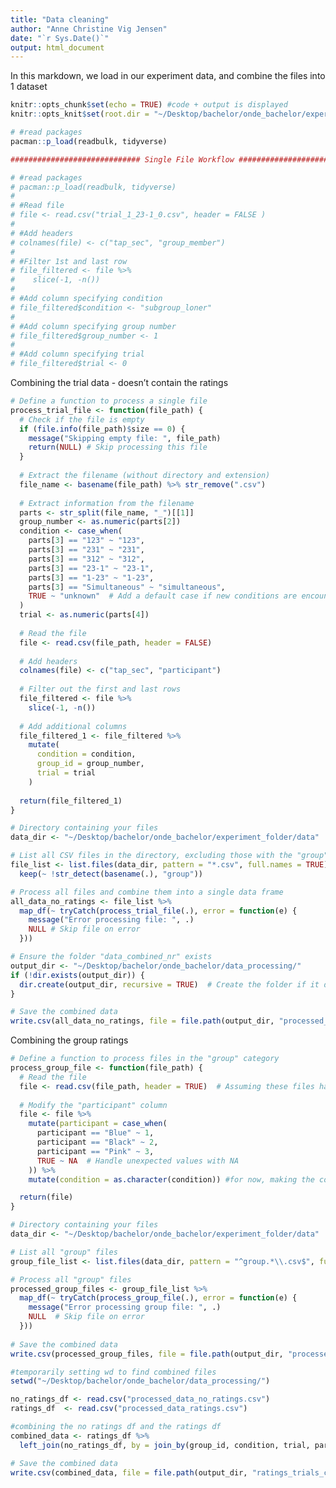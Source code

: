 ```yaml
---
title: "Data cleaning"
author: "Anne Christine Vig Jensen"
date: "`r Sys.Date()`"
output: html_document
---
```


In this markdown, we load in our experiment data, and combine the files into 1 dataset 

```r
knitr::opts_chunk$set(echo = TRUE) #code + output is displayed 
knitr::opts_knit$set(root.dir = "~/Desktop/bachelor/onde_bachelor/experiment_folder/data") # set working directory 

# #read packages
pacman::p_load(readbulk, tidyverse)
```

```r
############################# Single File Workflow #############################

# #read packages
# pacman::p_load(readbulk, tidyverse)
# 
# #Read file
# file <- read.csv("trial_1_23-1_0.csv", header = FALSE )
# 
# #Add headers
# colnames(file) <- c("tap_sec", "group_member")
# 
# #Filter 1st and last row
# file_filtered <- file %>%
#    slice(-1, -n())
# 
# #Add column specifying condition
# file_filtered$condition <- "subgroup_loner"
# 
# #Add column specifying group number
# file_filtered$group_number <- 1
# 
# #Add column specifying trial
# file_filtered$trial <- 0
```


Combining the trial data - doesn't contain the ratings 
```r
# Define a function to process a single file
process_trial_file <- function(file_path) {
  # Check if the file is empty
  if (file.info(file_path)$size == 0) {
    message("Skipping empty file: ", file_path)
    return(NULL) # Skip processing this file
  }
  
  # Extract the filename (without directory and extension)
  file_name <- basename(file_path) %>% str_remove(".csv")
  
  # Extract information from the filename
  parts <- str_split(file_name, "_")[[1]]
  group_number <- as.numeric(parts[2])
  condition <- case_when(
    parts[3] == "123" ~ "123",
    parts[3] == "231" ~ "231",
    parts[3] == "312" ~ "312",
    parts[3] == "23-1" ~ "23-1",
    parts[3] == "1-23" ~ "1-23",
    parts[3] == "Simultaneous" ~ "simultaneous",
    TRUE ~ "unknown"  # Add a default case if new conditions are encountered
  )
  trial <- as.numeric(parts[4])
  
  # Read the file
  file <- read.csv(file_path, header = FALSE)
  
  # Add headers
  colnames(file) <- c("tap_sec", "participant")
  
  # Filter out the first and last rows
  file_filtered <- file %>%
    slice(-1, -n())
  
  # Add additional columns
  file_filtered_1 <- file_filtered %>%
    mutate(
      condition = condition,
      group_id = group_number,
      trial = trial
    )
  
  return(file_filtered_1)
}

# Directory containing your files
data_dir <- "~/Desktop/bachelor/onde_bachelor/experiment_folder/data"

# List all CSV files in the directory, excluding those with the "group" ratings
file_list <- list.files(data_dir, pattern = "*.csv", full.names = TRUE) %>%
  keep(~ !str_detect(basename(.), "group"))

# Process all files and combine them into a single data frame
all_data_no_ratings <- file_list %>%
  map_df(~ tryCatch(process_trial_file(.), error = function(e) {
    message("Error processing file: ", .)
    NULL # Skip file on error
  }))

# Ensure the folder "data_combined_nr" exists
output_dir <- "~/Desktop/bachelor/onde_bachelor/data_processing/"
if (!dir.exists(output_dir)) {
  dir.create(output_dir, recursive = TRUE)  # Create the folder if it doesn't exist
} 

# Save the combined data
write.csv(all_data_no_ratings, file = file.path(output_dir, "processed_data_no_ratings.csv"), row.names = FALSE)
```

Combining the group ratings 
```r
# Define a function to process files in the "group" category
process_group_file <- function(file_path) {
  # Read the file
  file <- read.csv(file_path, header = TRUE)  # Assuming these files have headers
  
  # Modify the "participant" column
  file <- file %>%
    mutate(participant = case_when(
      participant == "Blue" ~ 1,
      participant == "Black" ~ 2,
      participant == "Pink" ~ 3,
      TRUE ~ NA  # Handle unexpected values with NA
    )) %>% 
    mutate(condition = as.character(condition)) #for now, making the condition column of type character

  return(file)
}

# Directory containing your files
data_dir <- "~/Desktop/bachelor/onde_bachelor/experiment_folder/data"

# List all "group" files
group_file_list <- list.files(data_dir, pattern = "^group.*\\.csv$", full.names = TRUE)

# Process all "group" files
processed_group_files <- group_file_list %>%
  map_df(~ tryCatch(process_group_file(.), error = function(e) {
    message("Error processing group file: ", .)
    NULL  # Skip file on error
  }))
 
# Save the combined data
write.csv(processed_group_files, file = file.path(output_dir, "processed_data_ratings.csv"), row.names = FALSE)
```

```r
#temporarily setting wd to find combined files
setwd("~/Desktop/bachelor/onde_bachelor/data_processing/")

no_ratings_df <- read.csv("processed_data_no_ratings.csv")
ratings_df  <- read.csv("processed_data_ratings.csv") 
```

```r
#combining the no ratings df and the ratings df 
combined_data <- ratings_df %>% 
  left_join(no_ratings_df, by = join_by(group_id, condition, trial, participant))

# Save the combined data
write.csv(combined_data, file = file.path(output_dir, "ratings_trials_combined.csv"), row.names = FALSE)
```
